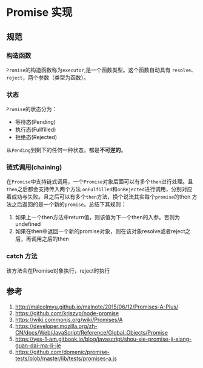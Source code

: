 # Promise 实现

## 规范

### 构造函数

`Promise`的构造函数称为`executor`,是一个函数类型。这个函数自动具有 `resolve`、`reject`，两个参数（类型为函数）。

### 状态

`Promise`的状态分为：

- 等待态(Pending)
- 执行态(Fullfilled)
- 拒绝态(Rejected)

从`Pending`到剩下的任何一种状态，都是**不可逆的**。

### 链式调用(chaining)

在`Promise`中支持链式调用，一个`Promise`对象后面可以有多个`then`进行处理。且`then`之后都会支持传入两个方法
`onFulfilled`和`onRejected`进行调用，分别对应着成功与失败。且之后可以有多个`then`方法，换个说法其实每个`promise`的then
方法之后返回的是一个新的`promise`。总结下其规则：

1. 如果上一个then方法中return值，则该值为下一个then的入参。否则为undefined
2. 如果在then中返回一个新的promise对象，则在该对象resolve或者reject之后，再调用之后的then


### catch 方法

该方法会在Promise对象执行，reject时执行

## 参考

1. http://malcolmyu.github.io/malnote/2015/06/12/Promises-A-Plus/
2. https://github.com/kriszyp/node-promise
3. https://wiki.commonjs.org/wiki/Promises/A
4. https://developer.mozilla.org/zh-CN/docs/Web/JavaScript/Reference/Global_Objects/Promise
5. https://yes-1-am.gitbook.io/blog/javascript/shou-xie-promise-ji-xiang-guan-dai-ma-li-jie
6. https://github.com/domenic/promise-tests/blob/master/lib/tests/promises-a.js
